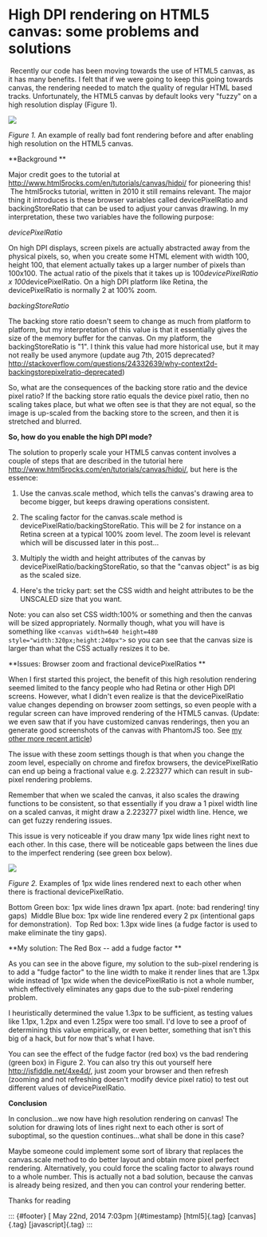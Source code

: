 

High DPI rendering on HTML5 canvas: some problems and solutions
===============================================================

 Recently our code has been moving towards the use of HTML5 canvas, as it has
many benefits. I felt that if we were going to keep this going towards canvas,
the rendering needed to match the quality of regular HTML based tracks.
Unfortunately, the HTML5 canvas by default looks very "fuzzy" on a high
resolution display (Figure 1).





![](../../media/86542847038_0.jpg)

*Figure 1.* An example of really bad font rendering before and after enabling
high resolution on the HTML5 canvas.





**Background **

Major credit goes to the tutorial at
<http://www.html5rocks.com/en/tutorials/canvas/hidpi/> for pioneering this!
 The html5rocks tutorial, written in 2010 it still remains relevant. The major
thing it introduces is these browser variables called devicePixelRatio and
backingStoreRatio that can be used to adjust your canvas drawing. In my
interpretation, these two variables have the following purpose:

*devicePixelRatio*

On high DPI displays, screen pixels are actually abstracted away from the
physical pixels, so, when you create some HTML element with width 100, height
100, that element actually takes up a larger number of pixels than 100x100. The
actual ratio of the pixels that it takes up is 100*devicePixelRatio x
100*devicePixelRatio. On a high DPI platform like Retina, the devicePixelRatio
is normally 2 at 100% zoom.

*backingStoreRatio*

The backing store ratio doesn't seem to change as much from platform to
platform, but my interpretation of this value is that it essentially gives the
size of the memory buffer for the canvas. On my platform, the backingStoreRatio
is "1". I think this value had more historical use, but it may not really be
used anymore (update aug 7th, 2015 deprecated?
<http://stackoverflow.com/questions/24332639/why-context2d-backingstorepixelratio-deprecated>)

So, what are the consequences of the backing store ratio and the device pixel
ratio? If the backing store ratio equals the device pixel ratio, then no
scaling takes place, but what we often see is that they are not equal, so the
image is up-scaled from the backing store to the screen, and then it is
stretched and blurred.

**So, how do you enable the high DPI mode?**

The solution to properly scale your HTML5 canvas content involves a couple of
steps that are described in the tutorial here
<http://www.html5rocks.com/en/tutorials/canvas/hidpi/>, but here is the
essence:

1) Use the canvas.scale method, which tells the canvas's drawing area to become
bigger, but keeps drawing operations consistent.

2) The scaling factor for the canvas.scale method is
devicePixelRatio/backingStoreRatio. This will be 2 for instance on a Retina
screen at a typical 100% zoom level. The zoom level is relevant which will be
discussed later in this post...

3) Multiply the width and height attributes of the canvas by
devicePixelRatio/backingStoreRatio, so that the "canvas object" is as big as
the scaled size.

4) Here's the tricky part: set the CSS width and height attributes to be the
UNSCALED size that you want.

Note: you can also set CSS width:100% or something and then the canvas will be
sized appropriately. Normally though, what you will have is something like
`<canvas width=640 height=480 style="width:320px;height:240px">` so you can see
that the canvas size is larger than what the CSS actually resizes it to be.

**Issues: Browser zoom and fractional devicePixelRatios **

When I first started this project, the benefit of this high resolution
rendering seemed limited to the fancy people who had Retina or other High DPI
screens. However, what I didn't even realize is that the devicePixelRatio value
changes depending on browser zoom settings, so even people with a regular
screen can have improved rendering of the HTML5 canvas. (Update: we even saw
that if you have customized canvas renderings, then you an generate good
screenshots of the canvas with PhantomJS too. See [my other more recent
article](http://searchvoidstar.tumblr.com/post/112494997473/creating-high-resolution-screenshots-of-jbrowse))

The issue with these zoom settings though is that when you change the zoom
level, especially on chrome and firefox browsers, the devicePixelRatio can end
up being a fractional value e.g. 2.223277 which can result in sub-pixel
rendering problems.

Remember that when we scaled the canvas, it also scales the drawing functions
to be consistent, so that essentially if you draw a 1 pixel width line on a
scaled canvas, it might draw a 2.223277 pixel width line. Hence, we can get
fuzzy rendering issues.

This issue is very noticeable if you draw many 1px wide lines right next to
each other. In this case, there will be noticeable gaps between the lines due
to the imperfect rendering (see green box below).

[](http://i.imgur.com/THsfjX4.png)

[](http://i.imgur.com/THsfjX4.png)

[](http://i.imgur.com/THsfjX4.png)

![](../../media/86542847038_1.png)

*Figure 2.* Examples of 1px wide lines rendered next to each other when there
is fractional devicePixelRatio.


Bottom Green box: 1px wide lines drawn 1px apart. (note: bad rendering!  tiny
gaps)  Middle Blue box: 1px wide line rendered every 2 px (intentional gaps for
demonstration).  Top Red box: 1.3px wide lines (a fudge factor is used to make
eliminate the tiny gaps).



**My solution: The Red Box -- add a fudge factor **

As you can see in the above figure, my solution to the sub-pixel rendering is
to add a "fudge factor" to the line width to make it render lines that are
1.3px wide instead of 1px wide when the devicePixelRatio is not a whole number,
which effectively eliminates any gaps due to the sub-pixel rendering problem.

I heuristically determined the value 1.3px to be sufficient, as testing values
like 1.1px, 1.2px and even 1.25px were too small. I'd love to see a proof of
determining this value empirically, or even better, something that isn't this
big of a hack, but for now that's what I have.

You can see the effect of the fudge factor (red box) vs the bad rendering
(green box) in Figure 2. You can also try this out yourself here
<http://jsfiddle.net/4xe4d/>, just zoom your browser and then refresh (zooming
and not refreshing doesn't modify device pixel ratio) to test out different
values of devicePixelRatio.



**Conclusion**

In conclusion...we now have high resolution rendering on canvas! The solution
for drawing lots of lines right next to each other is sort of suboptimal, so
the question continues...what shall be done in this case?

Maybe someone could implement some sort of library that replaces the
canvas.scale method to do better layout and obtain more pixel perfect
rendering. Alternatively, you could force the scaling factor to always round to
a whole number. This is actually not a bad solution, because the canvas is
already being resized, and then you can control your rendering better.

Thanks for reading

::: {#footer} [ May 22nd, 2014 7:03pm ]{#timestamp} [html5]{.tag}
[canvas]{.tag} [javascript]{.tag} :::


